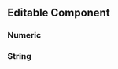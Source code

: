 
## Editable Component

<style>{`
  .editable {
    border: 1px solid #ddd;
    padding: .25em;
  }
`}</style>

### Numeric
<Playground>
  <Editable value={4} />
</Playground>

### String
<Playground>
  <Editable value="Single Line String" />
</Playground>
